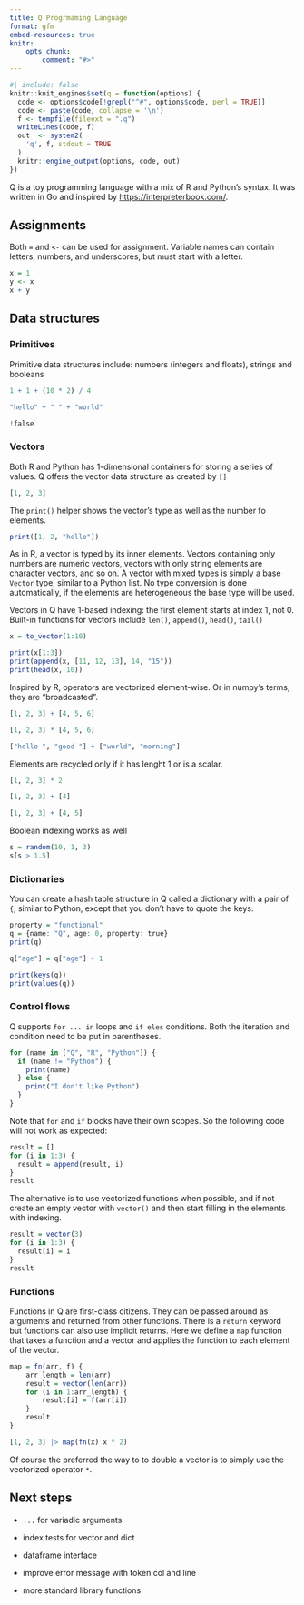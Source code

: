 ```yaml
---
title: Q Progrmaming Language
format: gfm
embed-resources: true
knitr:
    opts_chunk:
        comment: "#>"
---
```


```r
#| include: false
knitr::knit_engines$set(q = function(options) {
  code <- options$code[!grepl("^#", options$code, perl = TRUE)]
  code <- paste(code, collapse = '\n')
  f <- tempfile(fileext = ".q")
  writeLines(code, f)
  out  <- system2(
    'q', f, stdout = TRUE
  )
  knitr::engine_output(options, code, out)
})
```

Q is a toy programming language with a mix of R and Python's syntax. It was written in Go and inspired by <https://interpreterbook.com/>.

## Assignments

Both `=` and `<-` can be used for assignment. Variable names can contain letters, numbers, and underscores, but must start with a letter.

```q
x = 1
y <- x
x + y
```

## Data structures

### Primitives

Primitive data structures include: numbers (integers and floats), strings and booleans

```q
1 + 1 + (10 * 2) / 4
```


```q
"hello" + " " + "world"
```

```q
!false
```

### Vectors

Both R and Python has 1-dimensional containers for storing a series of values. Q offers the vector data structure as created by `[]`

```q
[1, 2, 3]
```

The `print()` helper shows the vector's type as well as the number fo elements.

```q
print([1, 2, "hello"])
```

As in R, a vector is typed by its inner elements. Vectors containing only numbers are numeric vectors, vectors with only string elements are character vectors, and so on. A vector with mixed types is simply a base `Vector` type, similar to a Python list. No type conversion is done automatically, if the elements are heterogeneous the base type will be used.

Vectors in Q have 1-based indexing: the first element starts at index 1, not 0. Built-in functions for vectors include `len()`, `append()`, `head()`, `tail()`

```q
x = to_vector(1:10)

print(x[1:3])
print(append(x, [11, 12, 13], 14, "15"))
print(head(x, 10))
```

Inspired by R, operators are vectorized element-wise. Or in numpy's terms, they are "broadcasted".

```q
[1, 2, 3] + [4, 5, 6]
```

```q
[1, 2, 3] * [4, 5, 6]
```

```q
["hello ", "good "] + ["world", "morning"]
```

Elements are recycled only if it has lenght 1 or is a scalar.

```q
[1, 2, 3] * 2
```

```q
[1, 2, 3] + [4]
```

```q
[1, 2, 3] + [4, 5]
```

Boolean indexing works as well

```q
s = random(10, 1, 3)
s[s > 1.5]
```

### Dictionaries

You can create a hash table structure in Q called a dictionary with a pair of `{`, similar to Python, except that you don't have to quote the keys.

```q
property = "functional"
q = {name: "Q", age: 0, property: true}
print(q)

q["age"] = q["age"] + 1

print(keys(q))
print(values(q))
```

### Control flows

Q supports `for ... in` loops and `if eles` conditions. Both the iteration and condition need to be put in parentheses.

```q
for (name in ["Q", "R", "Python"]) {
  if (name != "Python") {
    print(name)
  } else {
    print("I don't like Python")
  }
}
```


Note that `for` and `if` blocks have their own scopes. So the following code will not work as expected:


```q
result = []
for (i in 1:3) {
  result = append(result, i)
}
result
```

The alternative is to use vectorized functions when possible, and if not create an empty vector with `vector()` and then start filling in the elements with indexing.

```q
result = vector(3)
for (i in 1:3) {
  result[i] = i
}
result
```


### Functions

Functions in Q are first-class citizens. They can be passed around as arguments and returned from other functions. There is a `return` keyword but functions can also use implicit returns. Here we define a `map` function that takes a function and a vector and applies the function to each element of the vector.

```q
map = fn(arr, f) {
    arr_length = len(arr)
    result = vector(len(arr))
    for (i in 1:arr_length) {
        result[i] = f(arr[i])
    }
    result
}

[1, 2, 3] |> map(fn(x) x * 2)
```

Of course the preferred the way to to double a vector is to simply use the vectorized operator `*`.

## Next steps

* `...` for variadic arguments

* index tests for vector and dict

* dataframe interface

* improve error message with token col and line

* more standard library functions
